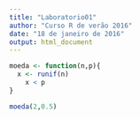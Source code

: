 ```yaml
---
title: "Laboratorio01"
author: "Curso R de verão 2016"
date: "18 de janeiro de 2016"
output: html_document
---
```

```r
moeda <- function(n,p){
  x <- runif(n)
    x < p
}

moeda(2,0.5)



```

